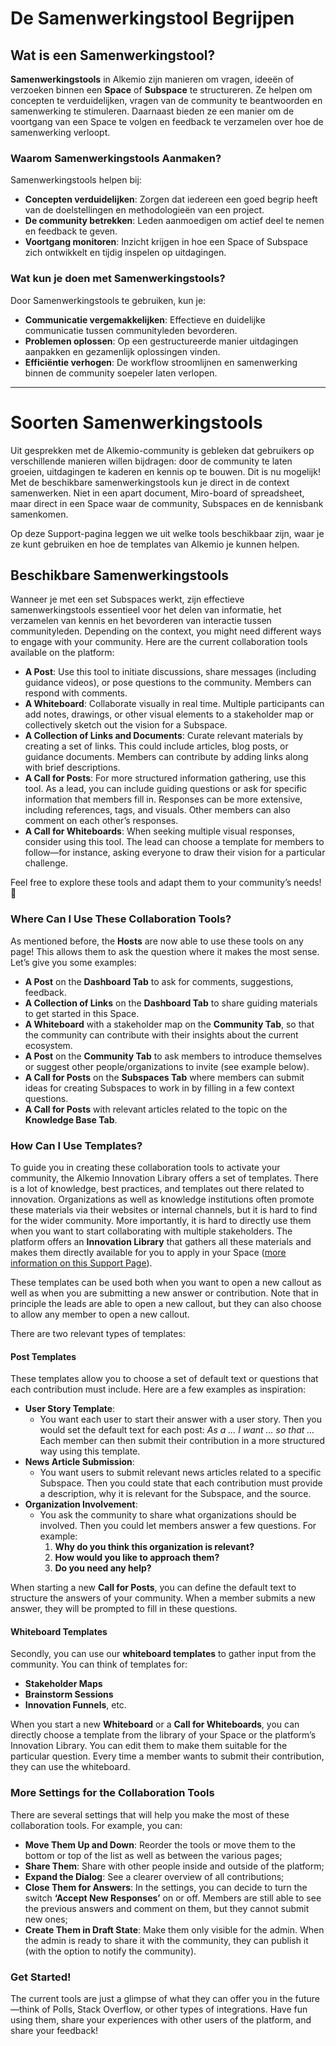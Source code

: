 # De Samenwerkingstool Begrijpen

## Wat is een Samenwerkingstool?

**Samenwerkingstools** in Alkemio zijn manieren om vragen, ideeën of verzoeken binnen een **Space** of **Subspace** te structureren. Ze helpen om concepten te verduidelijken, vragen van de community te beantwoorden en samenwerking te stimuleren. Daarnaast bieden ze een manier om de voortgang van een Space te volgen en feedback te verzamelen over hoe de samenwerking verloopt.

### Waarom Samenwerkingstools Aanmaken?

Samenwerkingstools helpen bij:

- **Concepten verduidelijken**: Zorgen dat iedereen een goed begrip heeft van de doelstellingen en methodologieën van een project.
- **De community betrekken**: Leden aanmoedigen om actief deel te nemen en feedback te geven.
- **Voortgang monitoren**: Inzicht krijgen in hoe een Space of Subspace zich ontwikkelt en tijdig inspelen op uitdagingen.

### Wat kun je doen met Samenwerkingstools?

Door Samenwerkingstools te gebruiken, kun je:

- **Communicatie vergemakkelijken**: Effectieve en duidelijke communicatie tussen communityleden bevorderen.
- **Problemen oplossen**: Op een gestructureerde manier uitdagingen aanpakken en gezamenlijk oplossingen vinden.
- **Efficiëntie verhogen**: De workflow stroomlijnen en samenwerking binnen de community soepeler laten verlopen.

---

# Soorten Samenwerkingstools

Uit gesprekken met de Alkemio-community is gebleken dat gebruikers op verschillende manieren willen bijdragen: door de community te laten groeien, uitdagingen te kaderen en kennis op te bouwen. Dit is nu mogelijk! Met de beschikbare samenwerkingstools kun je direct in de context samenwerken. Niet in een apart document, Miro-board of spreadsheet, maar direct in een Space waar de community, Subspaces en de kennisbank samenkomen.

Op deze Support-pagina leggen we uit welke tools beschikbaar zijn, waar je ze kunt gebruiken en hoe de templates van Alkemio je kunnen helpen.

## Beschikbare Samenwerkingstools

Wanneer je met een set Subspaces werkt, zijn effectieve samenwerkingstools essentieel voor het delen van informatie, het verzamelen van kennis en het bevorderen van interactie tussen communityleden. Depending on the context, you might need different ways to engage with your community. Here are the current collaboration tools available on the platform:

- **A Post**: Use this tool to initiate discussions, share messages (including guidance videos), or pose questions to the community. Members can respond with comments.
- **A Whiteboard**: Collaborate visually in real time. Multiple participants can add notes, drawings, or other visual elements to a stakeholder map or collectively sketch out the vision for a Subspace.
- **A Collection of Links and Documents**: Curate relevant materials by creating a set of links. This could include articles, blog posts, or guidance documents. Members can contribute by adding links along with brief descriptions.
- **A Call for Posts**: For more structured information gathering, use this tool. As a lead, you can include guiding questions or ask for specific information that members fill in. Responses can be more extensive, including references, tags, and visuals. Other members can also comment on each other’s responses.
- **A Call for Whiteboards**: When seeking multiple visual responses, consider using this tool. The lead can choose a template for members to follow—for instance, asking everyone to draw their vision for a particular challenge.

Feel free to explore these tools and adapt them to your community’s needs! 🚀

### Where Can I Use These Collaboration Tools?

As mentioned before, the **Hosts** are now able to use these tools on any page! This allows them to ask the question where it makes the most sense. Let’s give you some examples:

- **A Post** on the **Dashboard Tab** to ask for comments, suggestions, feedback.
- **A Collection of Links** on the **Dashboard Tab** to share guiding materials to get started in this Space.
- **A Whiteboard** with a stakeholder map on the **Community Tab**, so that the community can contribute with their insights about the current ecosystem.
- **A Post** on the **Community Tab** to ask members to introduce themselves or suggest other people/organizations to invite (see example below).
- **A Call for Posts** on the **Subspaces Tab** where members can submit ideas for creating Subspaces to work in by filling in a few context questions.
- **A Call for Posts** with relevant articles related to the topic on the **Knowledge Base Tab**.

### How Can I Use Templates?

To guide you in creating these collaboration tools to activate your community, the Alkemio Innovation Library offers a set of templates. There is a lot of knowledge, best practices, and templates out there related to innovation. Organizations as well as knowledge institutions often promote these materials via their websites or internal channels, but it is hard to find for the wider community. More importantly, it is hard to directly use them when you want to start collaborating with multiple stakeholders. The platform offers an **Innovation Library** that gathers all these materials and makes them directly available for you to apply in your Space ([more information on this Support Page](#)).

These templates can be used both when you want to open a new callout as well as when you are submitting a new answer or contribution. Note that in principle the leads are able to open a new callout, but they can also choose to allow any member to open a new callout.

There are two relevant types of templates:

#### Post Templates

These templates allow you to choose a set of default text or questions that each contribution must include. Here are a few examples as inspiration:

- **User Story Template**:
  - You want each user to start their answer with a user story. Then you would set the default text for each post: _As a … I want … so that …_ Each member can then submit their contribution in a more structured way using this template.
- **News Article Submission**:
  - You want users to submit relevant news articles related to a specific Subspace. Then you could state that each contribution must provide a description, why it is relevant for the Subspace, and the source.
- **Organization Involvement**:
  - You ask the community to share what organizations should be involved. Then you could let members answer a few questions. For example:
    1. **Why do you think this organization is relevant?**
    2. **How would you like to approach them?**
    3. **Do you need any help?**

When starting a new **Call for Posts**, you can define the default text to structure the answers of your community. When a member submits a new answer, they will be prompted to fill in these questions.

#### Whiteboard Templates

Secondly, you can use our **whiteboard templates** to gather input from the community. You can think of templates for:

- **Stakeholder Maps**
- **Brainstorm Sessions**
- **Innovation Funnels**, etc.

When you start a new **Whiteboard** or a **Call for Whiteboards**, you can directly choose a template from the library of your Space or the platform’s Innovation Library. You can edit them to make them suitable for the particular question. Every time a member wants to submit their contribution, they can use the whiteboard.

### More Settings for the Collaboration Tools

There are several settings that will help you make the most of these collaboration tools. For example, you can:

- **Move Them Up and Down**: Reorder the tools or move them to the bottom or top of the list as well as between the various pages;
- **Share Them**: Share with other people inside and outside of the platform;
- **Expand the Dialog**: See a clearer overview of all contributions;
- **Close Them for Answers**: In the settings, you can decide to turn the switch **‘Accept New Responses’** on or off. Members are still able to see the previous answers and comment on them, but they cannot submit new ones;
- **Create Them in Draft State**: Make them only visible for the admin. When the admin is ready to share it with the community, they can publish it (with the option to notify the community).

### Get Started!

The current tools are just a glimpse of what they can offer you in the future—think of Polls, Stack Overflow, or other types of integrations. Have fun using them, share your experiences with other users of the platform, and share your feedback!
